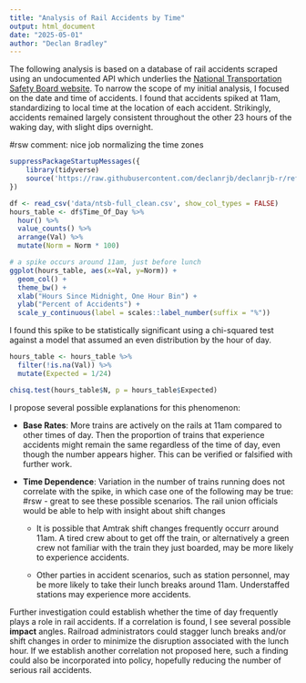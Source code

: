 ```yaml
---
title: "Analysis of Rail Accidents by Time"
output: html_document
date: "2025-05-01"
author: "Declan Bradley"
---
```


The following analysis is based on a database of rail accidents scraped using an undocumented API which underlies the [National Transportation Safety Board website](https://www.ntsb.gov/investigations/Pages/Investigations.aspx). To narrow the scope of my initial analysis, I focused on the date and time of accidents. I found that accidents spiked at 11am, standardizing to local time at the location of each accident. Strikingly, accidents remained largely consistent throughout the other 23 hours of the waking day, with slight dips overnight. 

#rsw comment: nice job normalizing the time zones

```r
suppressPackageStartupMessages({
    library(tidyverse)
    source('https://raw.githubusercontent.com/declanrjb/declanrjb-r/refs/heads/main/functions.R')
})

df <- read_csv('data/ntsb-full_clean.csv', show_col_types = FALSE)
hours_table <- df$Time_Of_Day %>%
  hour() %>%
  value_counts() %>%
  arrange(Val) %>%
  mutate(Norm = Norm * 100)

# a spike occurs around 11am, just before lunch
ggplot(hours_table, aes(x=Val, y=Norm)) +
  geom_col() +
  theme_bw() +
  xlab("Hours Since Midnight, One Hour Bin") +
  ylab("Percent of Accidents") +
  scale_y_continuous(label = scales::label_number(suffix = "%"))
```

I found this spike to be statistically significant using a chi-squared test against a model that assumed an even distribution by the hour of day.

```r
hours_table <- hours_table %>%
  filter(!is.na(Val)) %>%
  mutate(Expected = 1/24)

chisq.test(hours_table$N, p = hours_table$Expected)
```

I propose several possible explanations for this phenomenon:

- **Base Rates**: More trains are actively on the rails at 11am compared to other times of day. Then the proportion of trains that experience accidents might remain the same regardless of the time of day, even though the number appears higher. This can be verified or falsified with further work.

- **Time Dependence**: Variation in the number of trains running does not correlate with the spike, in which case one of the following may be true:
#rsw - great to see these possible scenarios. The rail union officials would be able to help with insight about shift changes

    - It is possible that Amtrak shift changes frequently occurr around 11am. A tired crew about to get off the train, or alternatively a green crew not familiar with the train they just boarded, may be more likely to experience accidents.

    - Other parties in accident scenarios, such as station personnel, may be more likely to take their lunch breaks around 11am. Understaffed stations may experience more accidents.

Further investigation could establish whether the time of day frequently plays a role in rail accidents. If a correlation is found, I see several possible **impact** angles. Railroad administrators could stagger lunch breaks and/or shift changes in order to minimize the disruption associated with the lunch hour. If we establish another correlation not proposed here, such a finding could also be incorporated into policy, hopefully reducing the number of serious rail accidents.
